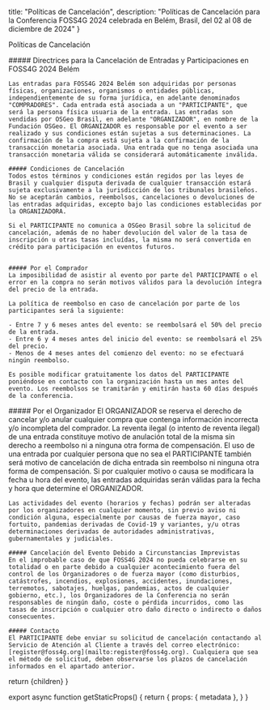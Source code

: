 
  title: "Políticas de Cancelación",
  description: "Políticas de Cancelación para la Conferencia FOSS4G 2024 celebrada en Belém, Brasil, del 02 al 08 de diciembre de 2024"
}

<Heading color="red" bubble>Políticas de Cancelación</Heading>

<div className="grid grid-cols-1 sm:grid-cols-2 sm:space-x-4 mt-8">
  <div className="flex-row space-y-6">
    ##### Directrices para la Cancelación de Entradas y Participaciones en FOSS4G 2024 Belém

    Las entradas para FOSS4G 2024 Belém son adquiridas por personas físicas, organizaciones, organismos o entidades públicas, independientemente de su forma jurídica, en adelante denominados "COMPRADORES". Cada entrada está asociada a un "PARTICIPANTE", que será la persona física usuaria de la entrada. Las entradas son vendidas por OSGeo Brasil, en adelante "ORGANIZADOR", en nombre de la Fundación OSGeo. El ORGANIZADOR es responsable por el evento a ser realizado y sus condiciones están sujetas a sus determinaciones. La confirmación de la compra está sujeta a la confirmación de la transacción monetaria asociada. Una entrada que no tenga asociada una transacción monetaria válida se considerará automáticamente inválida.

    ##### Condiciones de Cancelación
    Todos estos términos y condiciones están regidos por las leyes de Brasil y cualquier disputa derivada de cualquier transacción estará sujeta exclusivamente a la jurisdicción de los tribunales brasileños. No se aceptarán cambios, reembolsos, cancelaciones o devoluciones de las entradas adquiridas, excepto bajo las condiciones establecidas por la ORGANIZADORA.

    Si el PARTICIPANTE no comunica a OSGeo Brasil sobre la solicitud de cancelación, además de no haber devolución del valor de la tasa de inscripción u otras tasas incluídas, la misma no será convertida en crédito para participación en eventos futuros.


    ##### Por el Comprador
    La imposibilidad de asistir al evento por parte del PARTICIPANTE o el error en la compra no serán motivos válidos para la devolución íntegra del precio de la entrada.
    
    La política de reembolso en caso de cancelación por parte de los participantes será la siguiente:
    
    - Entre 7 y 6 meses antes del evento: se reembolsará el 50% del precio de la entrada.
    - Entre 6 y 4 meses antes del inicio del evento: se reembolsará el 25% del precio.
    - Menos de 4 meses antes del comienzo del evento: no se efectuará ningún reembolso.

    Es posible modificar gratuitamente los datos del PARTICIPANTE poniéndose en contacto con la organización hasta un mes antes del evento. Los reembolsos se tramitarán y emitirán hasta 60 días después de la conferencia.
  </div>
  <div className="flex-row space-y-6">
    ##### Por el Organizador
    El ORGANIZADOR se reserva el derecho de cancelar y/o anular cualquier compra que contenga información incorrecta y/o incompleta del comprador. La reventa ilegal (o intento de reventa ilegal) de una entrada constituye motivo de anulación total de la misma sin derecho a reembolso ni a ninguna otra forma de compensación. El uso de una entrada por cualquier persona que no sea el PARTICIPANTE también será motivo de cancelación de dicha entrada sin reembolso ni ninguna otra forma de compensación. Si por cualquier motivo o causa se modificara la fecha u hora del evento, las entradas adquiridas serán válidas para la fecha y hora que determine el ORGANIZADOR.

    Las actividades del evento (horarios y fechas) podrán ser alteradas por los organizadores en cualquier momento, sin previo aviso ni condición alguna, especialmente por causas de fuerza mayor, caso fortuito, pandemias derivadas de Covid-19 y variantes, y/u otras determinaciones derivadas de autoridades administrativas, gubernamentales y judiciales.

    ##### Cancelación del Evento Debido a Circunstancias Imprevistas
    En el improbable caso de que FOSS4G 2024 no pueda celebrarse en su totalidad o en parte debido a cualquier acontecimiento fuera del control de los Organizadores o de fuerza mayor (como disturbios, catástrofes, incendios, explosiones, accidentes, inundaciones, terremotos, sabotajes, huelgas, pandemias, actos de cualquier gobierno, etc.), los Organizadores de la Conferencia no serán responsables de ningún daño, coste o pérdida incurridos, como las tasas de inscripción o cualquier otro daño directo o indirecto o daños consecuentes.

    ##### Contacto
    El PARTICIPANTE debe enviar su solicitud de cancelación contactando al Servicio de Atención al Cliente a través del correo electrónico: [register@foss4g.org](mailto:register@foss4g.org). Cualquiera que sea el método de solicitud, deben observarse los plazos de cancelación informados en el apartado anterior.
  </div>
</div>

  return <MdxLayout metadata={metadata}>{children}</MdxLayout>
}

export async function getStaticProps() {
  return {
    props: {
      metadata
    },
  }
}